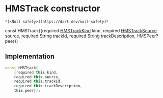 # HMSTrack constructor

    *[<Null safety>](https://dart.dev/null-safety)*

const
HMSTrack({required [HMSTrackKind](../../hmssdk_flutter/HMSTrackKind-class) kind, required [HMSTrackSource](../../hmssdk_flutter/HMSTrackSource-class) source, required [String](https://api.flutter.dev/flutter/dart-core/String-class.html) trackId, required [String](https://api.flutter.dev/flutter/dart-core/String-class.html) trackDescription, [HMSPeer](../../hmssdk_flutter/HMSPeer-class)? peer})

## Implementation

```dart
const HMSTrack(
    {required this.kind,
    required this.source,
    required this.trackId,
    required this.trackDescription,
    this.peer});
```
